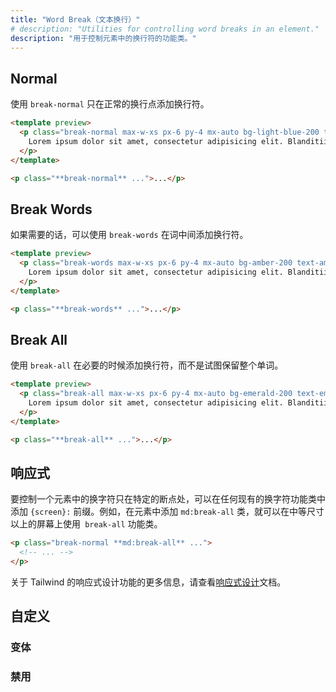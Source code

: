 ```yaml
---
title: "Word Break（文本换行）"
# description: "Utilities for controlling word breaks in an element."
description: "用于控制元素中的换行符的功能类。"
---
```




## Normal

<!-- Use `break-normal` to only add line breaks at normal word break points. -->
使用 `break-normal` 只在正常的换行点添加换行符。

```html lightBlue
<template preview>
  <p class="break-normal max-w-xs px-6 py-4 mx-auto bg-light-blue-200 text-light-blue-500 font-medium rounded-lg">
    Lorem ipsum dolor sit amet, consectetur adipisicing elit. Blanditiisitaquequodpraesentiumexplicaboincidunt? Dolores beatae nam at sed dolorum ratione dolorem nisi velit cum.
  </p>
</template>

<p class="**break-normal** ...">...</p>
```

## Break Words

<!-- Use `break-words` to add line breaks mid-word if needed. -->
如果需要的话，可以使用 `break-words` 在词中间添加换行符。

```html amber
<template preview>
  <p class="break-words max-w-xs px-6 py-4 mx-auto bg-amber-200 text-amber-500 font-medium rounded-lg">
    Lorem ipsum dolor sit amet, consectetur adipisicing elit. Blanditiisitaquequodpraesentiumexplicaboincidunt? Dolores beatae nam at sed dolorum ratione dolorem nisi velit cum.
  </p>
</template>

<p class="**break-words** ...">...</p>
```

## Break All

<!-- Use `break-all` to add line breaks whenever necessary, without trying to preserve whole words. -->
使用 `break-all` 在必要的时候添加换行符，而不是试图保留整个单词。

```html emerald
<template preview>
  <p class="break-all max-w-xs px-6 py-4 mx-auto bg-emerald-200 text-emerald-500 font-medium rounded-lg">
    Lorem ipsum dolor sit amet, consectetur adipisicing elit. Blanditiisitaquequodpraesentiumexplicaboincidunt? Dolores beatae nam at sed dolorum ratione dolorem nisi velit cum.
  </p>
</template>

<p class="**break-all** ...">...</p>
```

<!-- ## Responsive

To control the word breaks in an element only at a specific breakpoint, add a `{screen}:` prefix to any existing word break utility. For example, adding the class `md:break-all` to an element would apply the `break-all` utility at medium screen sizes and above. -->

## 响应式

要控制一个元素中的换字符只在特定的断点处，可以在任何现有的换字符功能类中添加 `{screen}:` 前缀。例如，在元素中添加 `md:break-all` 类，就可以在中等尺寸以上的屏幕上使用` break-all` 功能类。

```html
<p class="break-normal **md:break-all** ...">
  <!-- ... -->
</p>
```

<!-- For more information about Tailwind's responsive design features, check out the [Responsive Design](/docs/responsive-design) documentation. -->
关于 Tailwind 的响应式设计功能的更多信息，请查看[响应式设计](/docs/responsive-design)文档。

<!-- ## Customizing -->

## 自定义 

<!-- ### Variants -->

### 变体

<Variants plugin="wordBreak" />

<!-- ### Disabling -->
### 禁用

<Disabling plugin="wordBreak" />
